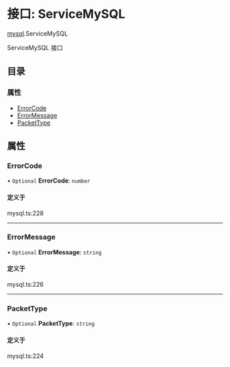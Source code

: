 # 接口: ServiceMySQL

[mysql](/templates/protocols/javascript/modules/mysql).ServiceMySQL

ServiceMySQL 接口

## 目录

### 属性

- [ErrorCode](/templates/protocols/javascript/modules/mysql.ServiceMySQL#errorcode)
- [ErrorMessage](/templates/protocols/javascript/modules/mysql.ServiceMySQL#errormessage)
- [PacketType](/templates/protocols/javascript/modules/mysql.ServiceMySQL#packettype)

## 属性

### ErrorCode

• `Optional` **ErrorCode**: `number`

#### 定义于

mysql.ts:228

___

### ErrorMessage

• `Optional` **ErrorMessage**: `string`

#### 定义于

mysql.ts:226

___

### PacketType

• `Optional` **PacketType**: `string`

#### 定义于

mysql.ts:224
